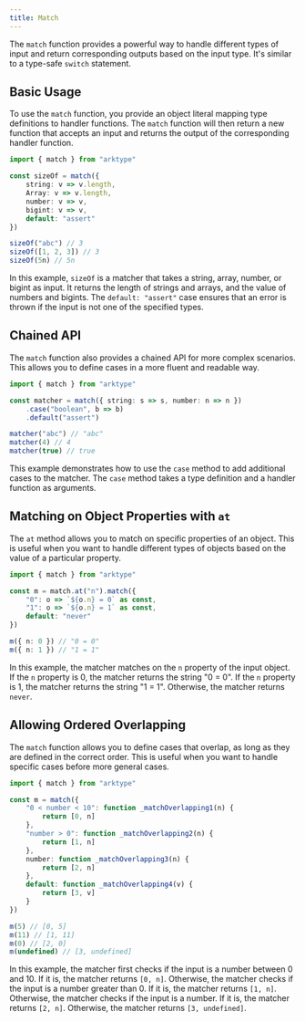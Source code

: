 ```yaml
---
title: Match
---
```


<a id="intro" />

The `match` function provides a powerful way to handle different types of input and return corresponding outputs based on the input type. It's similar to a type-safe `switch` statement.

## Basic Usage

To use the `match` function, you provide an object literal mapping type definitions to handler functions. The `match` function will then return a new function that accepts an input and returns the output of the corresponding handler function.

```typescript
import { match } from "arktype"

const sizeOf = match({
	string: v => v.length,
	Array: v => v.length,
	number: v => v,
	bigint: v => v,
	default: "assert"
})

sizeOf("abc") // 3
sizeOf([1, 2, 3]) // 3
sizeOf(5n) // 5n
```

In this example, `sizeOf` is a matcher that takes a string, array, number, or bigint as input. It returns the length of strings and arrays, and the value of numbers and bigints. The `default: "assert"` case ensures that an error is thrown if the input is not one of the specified types.

## Chained API

The `match` function also provides a chained API for more complex scenarios. This allows you to define cases in a more fluent and readable way.

```typescript
import { match } from "arktype"

const matcher = match({ string: s => s, number: n => n })
	.case("boolean", b => b)
	.default("assert")

matcher("abc") // "abc"
matcher(4) // 4
matcher(true) // true
```

This example demonstrates how to use the `case` method to add additional cases to the matcher. The `case` method takes a type definition and a handler function as arguments.

## Matching on Object Properties with `at`

The `at` method allows you to match on specific properties of an object. This is useful when you want to handle different types of objects based on the value of a particular property.

```typescript
import { match } from "arktype"

const m = match.at("n").match({
	"0": o => `${o.n} = 0` as const,
	"1": o => `${o.n} = 1` as const,
	default: "never"
})

m({ n: 0 }) // "0 = 0"
m({ n: 1 }) // "1 = 1"
```

In this example, the matcher matches on the `n` property of the input object. If the `n` property is 0, the matcher returns the string "0 = 0". If the `n` property is 1, the matcher returns the string "1 = 1". Otherwise, the matcher returns `never`.

## Allowing Ordered Overlapping

The `match` function allows you to define cases that overlap, as long as they are defined in the correct order. This is useful when you want to handle specific cases before more general cases.

```typescript
import { match } from "arktype"

const m = match({
	"0 < number < 10": function _matchOverlapping1(n) {
		return [0, n]
	},
	"number > 0": function _matchOverlapping2(n) {
		return [1, n]
	},
	number: function _matchOverlapping3(n) {
		return [2, n]
	},
	default: function _matchOverlapping4(v) {
		return [3, v]
	}
})

m(5) // [0, 5]
m(11) // [1, 11]
m(0) // [2, 0]
m(undefined) // [3, undefined]
```

In this example, the matcher first checks if the input is a number between 0 and 10. If it is, the matcher returns `[0, n]`. Otherwise, the matcher checks if the input is a number greater than 0. If it is, the matcher returns `[1, n]`. Otherwise, the matcher checks if the input is a number. If it is, the matcher returns `[2, n]`. Otherwise, the matcher returns `[3, undefined]`.
